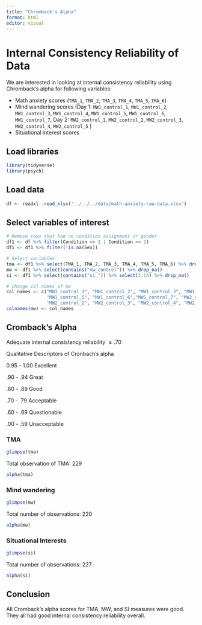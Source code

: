 ```yaml
---
title: "Chromback's Alpha"
format: html
editor: visual
---
```


# Internal Consistency Reliability of Data

We are interested in looking at internal consistency reliability using Chromback's alpha for following variables:

*   Math anxiety scores (`TMA_1`, `TMA_2`, `TMA_3`, `TMA_4`, `TMA_5`, `TMA_6`)
*   Mind wandering scores (Day 1: `MW1_control_1`, `MW1_control_2`, `MW1_control_3`, `MW1_control_4`, `MW1_control_5`, `MW1_control_6`, `MW1_control_7`, Day 2: `MW2_control_1`, `MW2_control_2`, `MW2_control_3`, `MW2_control_4`, `MW2_control_5` )
*   Situational interest scores

## Load libraries

```r
library(tidyverse)
library(psych)
```

## Load data

```r
df <- readxl::read_xlsx('../../../data/math-anxiety-raw-data.xlsx') 
```

## Select variables of interest

```r
# Remove rows that had no condition assignment or gender
df1 <- df %>% filter(Condition == 1 | Condition == 2)
df1 <- df1 %>% filter(!is.na(Sex))
```

```r
# Select variables
tma <- df1 %>% select(TMA_1, TMA_2, TMA_3, TMA_4, TMA_5, TMA_6) %>% drop_na()
mw <- df1 %>% select(contains("mw_control")) %>% drop_na()
si <- df1 %>% select(contains("si_")) %>% select(1:14) %>% drop_na()
```
```r
# change col names of mw
col_names <- c("MW1_control_1", "MW1_control_2", "MW1_control_3", "MW1_control_4",
               "MW1_control_5", "MW1_control_6","MW1_control_7", "MW2_control_1",
               "MW2_control_2", "MW2_control_3", "MW2_control_4", "MW2_control_5")
colnames(mw) <- col_names
```

## Cromback's Alpha

Adequate internal consistency reliability $\geq .70$

Qualitative Descriptors of Cronbach's alpha

0.95 - 1.00 Excellent

.90 - .94 Great

.80 - .89 Good

.70 - .79 Acceptable

.60 - .69 Questionable

.00 - .59 Unacceptable

### TMA

```r
glimpse(tma)
```

Total observation of TMA: 229

```r
alpha(tma)
```

### Mind wandering

```r
glimpse(mw)
```

Total number of observations: 220

```r
alpha(mw)
```

### Situational Interests

```r
glimpse(si)
```

Total number of observations: 227

```r
alpha(si)
```

## Conclusion

All Cromback's alpha scores for TMA, MW, and SI measures were good. They all had good internal consistency reliability overall.

